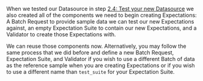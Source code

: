When we tested our Datasource in step [2.4: Test your new Datasource](../how_to_use_gx_with_aws_using_cloud_storage_and_pandas.md#24-test-your-new-datasource) we also created all of the components we need to begin creating Expectations: A Batch Request to provide sample data we can test our new Expectations against, an empty Expectation Suite to contain our new Expectations, and a Validator to create those Expectations with.

We can reuse those components now.  Alternatively, you may follow the same process that we did before and define a new Batch Request, Expectation Suite, and Validator if you wish to use a different Batch of data as the reference sample when you are creating Expectations or if you wish to use a different name than `test_suite` for your Expectation Suite.
